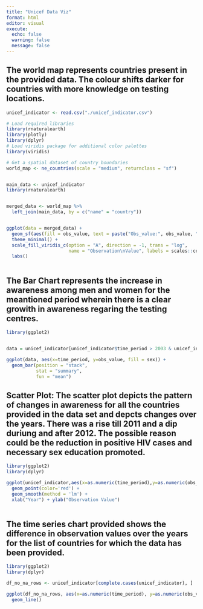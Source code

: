 ```yaml
---
title: "Unicef Data Viz"
format: html
editor: visual
execute:
  echo: false
  warning: false
  message: false
---
```


## The world map represents countries present in the provided data. The colour shifts darker for countries with more knowledge on testing locations.

```r

unicef_indicator <- read.csv("./unicef_indicator.csv")

# Load required libraries
library(rnaturalearth)
library(plotly)
library(dplyr)
# Load viridis package for additional color palettes
library(viridis)

# Get a spatial dataset of country boundaries
world_map <- ne_countries(scale = "medium", returnclass = "sf")


main_data <- unicef_indicator
library(rnaturalearth)


merged_data <- world_map %>%
  left_join(main_data, by = c("name" = "country"))


ggplot(data = merged_data) +
  geom_sf(aes(fill = obs_value, text = paste("Obs_value:", obs_value, "<br>Country:", name)), size = 0.1) +
  theme_minimal() +
  scale_fill_viridis_c(option = "A", direction = -1, trans = "log", 
                       name = "Observation\nValue", labels = scales::comma, end = 0.9) +
  labs()



```


## The Bar Chart represents the increase in awareness among men and women for the meantioned period wherein there is a clear growith in awareness regaring the testing centres.

```r
library(ggplot2)


data = unicef_indicator[unicef_indicator$time_period > 2003 & unicef_indicator$time_period < 2012, ]

ggplot(data, aes(x=time_period, y=obs_value, fill = sex)) +
  geom_bar(position = "stack",
           stat = "summary",
           fun = "mean")

```

## Scatter Plot: The scatter plot depicts the pattern of changes in awareness for all the countries provided in the data set and depcts changes over the years. There was a rise till 2011 and a dip duriung and after 2012. The possible reason could be the reduction in positive HIV cases and necessary sex education promoted.

```r
library(ggplot2)
library(dplyr)

ggplot(unicef_indicator,aes(x=as.numeric(time_period),y=as.numeric(obs_value))) +
  geom_point(color='red') +
  geom_smooth(method = 'lm') +
  xlab("Year") + ylab("Observation Value")
  

```



## The time series chart provided shows the difference in observation values over the years for the list of countries for which the data has been provided.

```r
library(ggplot2)
library(dplyr)

df_no_na_rows <- unicef_indicator[complete.cases(unicef_indicator), ]

ggplot(df_no_na_rows, aes(x=as.numeric(time_period), y=as.numeric(obs_value), group = country, colour = country)) +
  geom_line()


```

